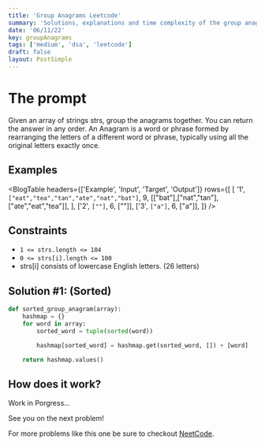 ```yaml
---
title: 'Group Anagrams Leetcode'
summary: 'Solutions, explanations and time complexity of the group anagram.'
date: '06/11/22'
key: groupAnagrams
tags: ['medium', 'dsa', 'leetcode']
draft: false
layout: PostSimple
---
```


# The prompt

Given an array of strings strs, group the anagrams together. You can return the answer in any order.
An Anagram is a word or phrase formed by rearranging the letters of a different word or phrase,
typically using all the original letters exactly once.

## Examples

<BlogTable
  headers={['Example', 'Input', 'Target', 'Output']}
  rows={[
    [
      '1',
      `["eat","tea","tan","ate","nat","bat"]`,
      9,
      <span className="mark">[["bat"],["nat","tan"],["ate","eat","tea"]]</span>,
    ],
    ['2', `[""]`, 6, <span className="mark">[""]</span>],
    ['3', `["a"]`, 6, <span className="mark">["a"]</span>],
  ]}
/>

## Constraints

- `1 <= strs.length <= 104`
- `0 <= strs[i].length <= 100`
- strs[i] consists of lowercase English letters. (26 letters)

## Solution #1: (Sorted)

```python:sorted_group_anagram.py
def sorted_group_anagram(array):
    hashmap = {}
    for word in array:
        sorted_word = tuple(sorted(word))

        hashmap[sorted_word] = hashmap.get(sorted_word, []) + [word]

    return hashmap.values()
```

## How does it work?

Work in Porgress...

See you on the next problem!

For more problems like this one be sure to checkout [NeetCode](https://neetcode.io/).

